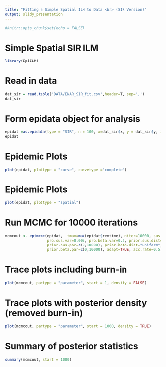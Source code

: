 ```yaml
---
title: "Fitting a Simple Spatial ILM to Data <br> (SIR Version)"
output: slidy_presentation
---
```


```r
#knitr::opts_chunk$set(echo = FALSE)
```


# Simple Spatial SIR ILM

```r
library(EpiILM)
```




# Read in data

```r
dat_sir = read.table('DATA/ENAR_SIR_fit.csv',header=T, sep=',')
dat_sir
```

# Form epidata object for analysis

```r
epidat =as.epidata(type = "SIR", n = 100, x=dat_sir$x, y = dat_sir$y, inftime = dat_sir$inftime, infperiod = dat_sir$removal - dat_sir$inftime)
epidat
```


# Epidemic Plots 


```r
plot(epidat, plottype = "curve", curvetype ="complete")
```

# Epidemic Plots 
```r
plot(epidat, plottype = "spatial")
```


# Run MCMC for 10000 iterations

```r
mcmcout <- epimcmc(epidat,  tmax=max(epidat$remtime), niter=10000, sus.par.ini=0.01, beta.ini=0.01,         
                   pro.sus.var=0.005, pro.beta.var=0.5, prior.sus.dist="uniform",
                   prior.sus.par=c(0,10000), prior.beta.dist="uniform",
                   prior.beta.par=c(0,10000), adapt=TRUE, acc.rate=0.5)
```

# Trace plots including burn-in

```r
plot(mcmcout, partype = "parameter", start = 1, density = FALSE)
```

# Trace plots with posterior density <br> (removed burn-in)

```r
plot(mcmcout, partype = "parameter", start = 1000, density = TRUE)
```

# Summary of posterior statistics
```r
summary(mcmcout, start = 1000)
```




